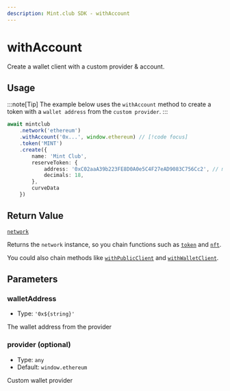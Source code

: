 ```yaml
---
description: Mint.club SDK - withAccount
---
```


# withAccount

Create a wallet client with a custom provider & account.

## Usage

:::note[Tip]
The example below uses the `withAccount` method to create a token with a `wallet address` from the `custom provider`.
:::

```ts [example.ts]
await mintclub
	.network('ethereum')
	.withAccount('0x...', window.ethereum) // [!code focus]
	.token('MINT')
	.create({
		name: 'Mint Club',
		reserveToken: {
			address: '0xC02aaA39b223FE8D0A0e5C4F27eAD9083C756Cc2', // mainnet WETH token address 
			decimals: 18, 
		}, 
		curveData
	})
```

## Return Value

[`network`](/docs/sdk/network)  

Returns the `network` instance, so you chain functions such as [`token`](/docs/sdk/network/nft) and [`nft`](/docs/sdk/network/nft).


You could also chain methods like [`withPublicClient`](/docs/sdk/network/withPublicClient) and [`withWalletClient`](/docs/sdk/network/withWalletClient).


## Parameters

### walletAddress

- Type: `'0x${string}'`

The wallet address from the provider

### provider (optional)

- Type: `any`
- Default: `window.ethereum`

Custom wallet provider